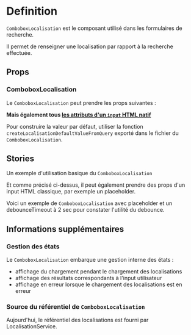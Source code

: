 
<Meta of={ComboboxLocalisationStories} />

# Definition

`ComboboxLocalisation` est le composant utilisé dans les formulaires de recherche.

Il permet de renseigner une localisation par rapport à la recherche effectuée.

## Props

### ComboboxLocalisation

Le `ComboboxLocalisation` peut prendre les props suivantes :

<Controls />

**Mais également tous [les attributs d'un `input` HTML natif](https://developer.mozilla.org/en-US/docs/Web/HTML/Element/input)**

Pour construire la valeur par défaut, utiliser la fonction `createLocalisationDefaultValueFromQuery` exporté dans le fichier du `ComboboxLocalisation`.

## Stories
Un exemple d'utilisation basique du `ComboboxLocalisation`

<Canvas of={ComboboxLocalisationStories.exemple}/>

Et comme précisé ci-dessus, il peut également prendre des props d'un input HTML classique, par exemple un placeholder.

Voici un exemple de `ComboboxLocalisation` avec placeholder et un debounceTimeout à 2 sec pour constater l'utilité du debounce.

<Canvas of={ComboboxLocalisationStories.AvecPlaceholderEtDebounce}/>

## Informations supplémentaires

### Gestion des états
Le `ComboboxLocalisation` embarque une gestion interne des états :
- affichage du chargement pendant le chargement des localisations
- affichage des résultats correspondants à l'input utilisateur
- affichage en erreur lorsque le chargement des localisations est en erreur

### Source du référentiel de `ComboboxLocalisation`
Aujourd'hui, le référentiel des localisations est fourni par LocalisationService.

###
